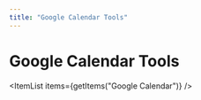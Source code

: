 ```yaml
---
title: "Google Calendar Tools"
---
```

<!-- WARNING: This file is auto-generated by generate_tool_docs.py. Do not edit manually. -->



# Google Calendar Tools

<ItemList items={getItems("Google Calendar")} />

